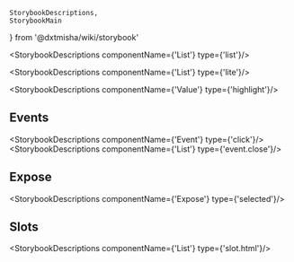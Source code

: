     StorybookDescriptions,
    StorybookMain
} from '@dxtmisha/wiki/storybook'


[//]: # (:documentation-import [!] System label / Системная метка)
[//]: # (:documentation-import [!] System label / Системная метка)

<Meta of={List}/>
<StorybookMain
    name={ListWikiStorybook.getName()}
    description={ListWikiStorybook.getDescription()}
    story={List.List}
/>

[//]: # (:documentation-body [!] System label / Системная метка)

<StorybookDescriptions componentName={'List'} type={'list'}/>

<StorybookDescriptions componentName={'List'} type={'lite'}/>
<Canvas of={List.ListLiteMode}/>

<StorybookDescriptions componentName={'Value'} type={'highlight'}/>
<Canvas of={List.ListHighlight}/>
    
[//]: # (:documentation-body [!] System label / Системная метка)

[//]: # (:documentation-events [!] System label / Системная метка)
## Events

<StorybookDescriptions componentName={'Event'} type={'click'}/>
<StorybookDescriptions componentName={'List'} type={'event.close'}/>
    
[//]: # (:documentation-events [!] System label / Системная метка)

[//]: # (:documentation-expose [!] System label / Системная метка)
## Expose

<StorybookDescriptions componentName={'Expose'} type={'selected'}/>
    
[//]: # (:documentation-expose [!] System label / Системная метка)

[//]: # (:documentation-slots [!] System label / Системная метка)
## Slots

<StorybookDescriptions componentName={'List'} type={'slot.html'}/>
    
[//]: # (:documentation-slots [!] System label / Системная метка)
